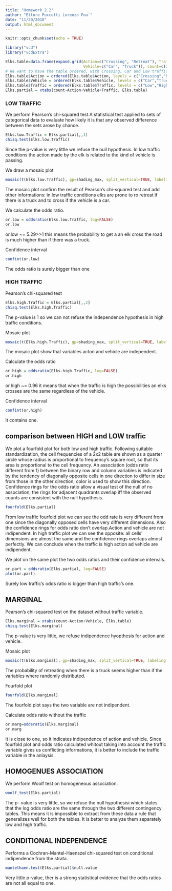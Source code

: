 ```yaml
---
title: "Homework 2.2"
author: "Ettore Puccetti Lorenzo Foa`"
date: "11/20/2018"
output: html_document
---
```

  
```r
knitr::opts_chunk$set(echo = TRUE)
```

```r
library("vcd")
library("vcdExtra")
```

```r
Elks.table=data.frame(expand.grid(Action=c("Crossing", "Retreat"), Traffic=c("Low", "High"),
                                  Vehicle=c("Car", "Truck")), count=c(287,57,237,52,40,42,57,12))
# We want to have the table ordered, with Crossing, Car and Low traffic first
Elks.table$Action = ordered(Elks.table$Action, levels = c("Crossing","Retreat"))
Elks.table$Vehicle = ordered(Elks.table$Vehicle, levels = c("Car","Truck"))
Elks.table$Traffic = ordered(Elks.table$Traffic, levels = c("Low","High"))
Elks.partial = xtabs(count~Action+Vehicle+Traffic, Elks.table)
```

### LOW TRAFFIC

We perform Pearson's chi-squared test.A statistical test applied to sets of categorical data to evaluate how likely it is that any observed difference between the sets arose by chance.

```r
Elks.low.Traffic = Elks.partial[,,1]
chisq.test(Elks.low.Traffic)
```

Since the p-value is very little we refuse the null hypothesis. In low traffic conditions the action made by the elk is related to the kind of vehicle is passing.

We draw a mosaic plot

```r
mosaic(t(Elks.low.Traffic), gp=shading_max, split_vertical=TRUE, labeling = labeling_values, main = "low traffic")
```

The mosaic plot confirm the result of Pearson's chi-squared test and add other informations:
in low traffic conditions elks are prone to ro retreat if there is a truck and to cross if the vehicle is a car.


We calculate the odds ratio.

```r
or.low = oddsratio(Elks.low.Traffic, log=FALSE)
or.low
```

or.low ~= 5.29>>1 this means the probability to get a an elk cross the road is much higher than if there was a truck.


Confidence interval

```r
confint(or.low)
```

The odds ratio is surely bigger than one




### HIGH TRAFFIC

Pearson's chi-squared test

```r
Elks.high.Traffic = Elks.partial[,,2]
chisq.test(Elks.high.Traffic)
```

The p-value is 1 so we can not refuse the independence hypothesis in high traffic conditions.


Mosaic plot

```r
mosaic(t(Elks.high.Traffic), gp=shading_max, split_vertical=TRUE, labeling = labeling_values, main = "high traffic")
```

The mosaic plot show that variables acton and vehicle are independent.


Calculate the odds ratio

```r
or.high = oddsratio(Elks.high.Traffic, log=FALSE)
or.high
```

or.high ~= 0.96 it means that when the traffic is high the possibilities an elks crosses are the same regardless of the vehicle.


Confidence interval

```r
confint(or.high)
```

It contains one.

## comparison between HIGH and LOW traffic

We plot a fourfold plot for both low and high traffic.
Following suitable standardization, the cell frequencies of a 2x2 table are shown as a quarter circle whose radius is proportional to frequency's square root, so that its area is proportional to the cell frequency. An association (odds ratio different from 1) between the binary row and column variables is indicated by the tendency of diagonally opposite cells in one direction to differ in size from those in the other direction; color is used to show this direction. Confidence rings for the odds ratio allow a visual test of the null of no association; the rings for adjacent quadrants overlap iff the observed counts are consistent with the null hypothesis.

```r
fourfold(Elks.partial)
```

From low traffic fourfold plot we can see the odd rate is very different from one since the diagonally opposed cells have very different dimensions. Also the confidence rings for odds ratio don't overlap.Action and vehicle are not indipendent.
In high traffic plot we can see the opposite: all cells' dimensions are almost the same and the confidence rings overlaps almost perfectly. We can conclude when the traffic is high action ad vehicle are indipendent.


We plot on the same plot the two odds ratios and their confidence intervals.

```r
or.part = oddsratio(Elks.partial, log=FALSE)
plot(or.part)
```

Surely low traffic's odds ratio is bigger than high traffic's one.

## MARGINAL

Pearson's chi-squared test on the dataset without traffic variable.

```r
Elks.marginal = xtabs(count~Action+Vehicle, Elks.table)
chisq.test(Elks.marginal)
```

The p-value is very little, we refuse indipendence hyopthesis for action and vehicle. 


Mosaic plot

```r
mosaic(t(Elks.marginal), gp=shading_max, split_vertical=TRUE, labeling = labeling_values, main = "marginal")
```

The probability of retreating when there is a truck seems higher than if the variables where randomly distributed.


Fourfold plot

```r
fourfold(Elks.marginal)
```

The fourfold plot says the two variable are not indipendent.

Calculate odds ratio without the traffic

```r
or.marg=oddsratio(Elks.marginal)
or.marg
```

It is close to one, so it indicates indipendence of action and vehicle.
Since fourfold plot and odds ratio calculated whitout taking into account the traffic variable gives us conflicting informations, it is better to include the traffic variable in the anlaysis.
  
## HOMOGENUES ASSOCIATION

We perform Woolf test on homogeneous association.

```r
woolf_test(Elks.partial)
```

The p- value is very little, so we refuse the null hypothesisi which states that the log odds ratio are the same through the two different contingency tables. This means it is impossible to extract from these data a rule that generalizes well for both the tables. It is better to analyze them separately low and high traffic.


## CONDITIONAL INDEPENDENCE 

Performs a Cochran-Mantel-Haenszel chi-squared test on conditional indipendence from the strata.

```r
mantelhaen.test(Elks.partial)$null.value
```

Very little p-value, ther is a strong statistical evidence that the odds ratios are not all equal to one.
